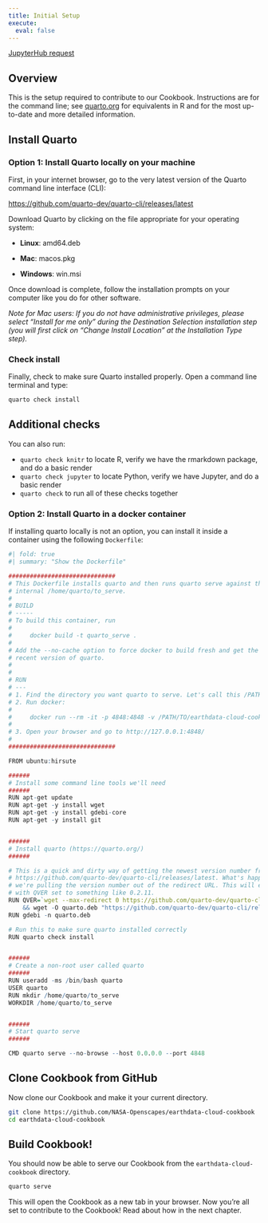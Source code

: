 ```yaml
---
title: Initial Setup
execute:
  eval: false
---
```

[JupyterHub request](https://docs.google.com/forms/d/e/1FAIpQLSdcKar-yNnofiAVKlks79AgmQeM1beLCQM5TW_0__x_JU4B3g/viewform?usp=sf_link)

## Overview

This is the setup required to contribute to our Cookbook. Instructions are for the command line; see [quarto.org](https://quarto.org) for equivalents in R and for the most up-to-date and more detailed information.

## Install Quarto

### Option 1: Install Quarto locally on your machine

First, in your internet browser, go to the very latest version of the Quarto command line interface (CLI):

<https://github.com/quarto-dev/quarto-cli/releases/latest>

Download Quarto by clicking on the file appropriate for your operating system:

-   **Linux**: amd64.deb

-   **Mac**: macos.pkg

-   **Windows**: win.msi

Once download is complete, follow the installation prompts on your computer like you do for other software.

*Note for Mac users: If you do not have administrative privileges, please select "Install for me only" during the Destination Selection installation step (you will first click on "Change Install Location" at the Installation Type step).*


### Check install

Finally, check to make sure Quarto installed properly. Open a command line terminal and type:

``` .bash
quarto check install
```

::: {.callout-note collapse="true"}
## Additional checks

You can also run:

-   `quarto check knitr` to locate R, verify we have the rmarkdown package, and do a basic render
-   `quarto check jupyter` to locate Python, verify we have Jupyter, and do a basic render
-   `quarto check` to run all of these checks together
:::

### Option 2: Install Quarto in a docker container

If installing quarto locally is not an option, you can install it inside a container using the
following `Dockerfile`:

```r
#| fold: true
#| summary: "Show the Dockerfile"

##############################
# This Dockerfile installs quarto and then runs quarto serve against the
# internal /home/quarto/to_serve.
#
# BUILD
# -----
# To build this container, run
#
#     docker build -t quarto_serve .
#
# Add the --no-cache option to force docker to build fresh and get the most
# recent version of quarto.
#
#
# RUN
# ---
# 1. Find the directory you want quarto to serve. Let's call this /PATH/TO/earthdata-cloud-cookbook.
# 2. Run docker:
#
#     docker run --rm -it -p 4848:4848 -v /PATH/TO/earthdata-cloud-cookbook:/home/quarto/to_serve quarto_serve
#
# 3. Open your browser and go to http://127.0.0.1:4848/
#
##############################

FROM ubuntu:hirsute

######
# Install some command line tools we'll need
######
RUN apt-get update
RUN apt-get -y install wget
RUN apt-get -y install gdebi-core
RUN apt-get -y install git


######
# Install quarto (https://quarto.org/)
######

# This is a quick and dirty way of getting the newest version number from
# https://github.com/quarto-dev/quarto-cli/releases/latest. What's happening is
# we're pulling the version number out of the redirect URL. This will end up
# with QVER set to something like 0.2.11.
RUN QVER=`wget --max-redirect 0 https://github.com/quarto-dev/quarto-cli/releases/latest 2>&1 | grep "Location" | sed 's/L.*tag\/v//' | sed 's/ .*//'` \
    && wget -O quarto.deb "https://github.com/quarto-dev/quarto-cli/releases/download/v$QVER/quarto-$QVER-amd64.deb"
RUN gdebi -n quarto.deb

# Run this to make sure quarto installed correctly
RUN quarto check install


######
# Create a non-root user called quarto
######
RUN useradd -ms /bin/bash quarto
USER quarto
RUN mkdir /home/quarto/to_serve
WORKDIR /home/quarto/to_serve


######
# Start quarto serve
######

CMD quarto serve --no-browse --host 0.0.0.0 --port 4848
```


## Clone Cookbook from GitHub

Now clone our Cookbook and make it your current directory.

``` .bash
git clone https://github.com/NASA-Openscapes/earthdata-cloud-cookbook
cd earthdata-cloud-cookbook
```

<!---TODO: Offer GitHub setup instructions: writeup GitHub Clinic --->

## Build Cookbook!

You should now be able to serve our Cookbook from the `earthdata-cloud-cookbook` directory.

``` .bash
quarto serve
```

This will open the Cookbook as a new tab in your browser. Now you're all set to contribute to the Cookbook! Read about how in the next chapter.
